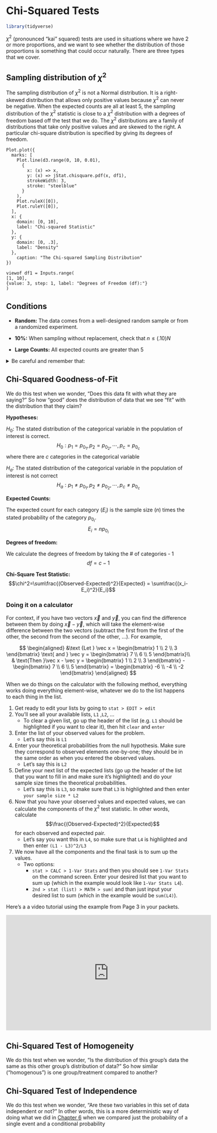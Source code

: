 # Chi-Squared Tests

```r
library(tidyverse)
```

$\chi^2$ (pronounced "kai" squared) tests are used in situations where we have 2 or more proportions, and we want to see whether the distribution of those proportions is something that could occur naturally. There are three types that we cover.

## Sampling distribution of $\chi^2$

The sampling distribution of $\chi^2$ is not a Normal distribution. It is a right-skewed distribution that allows only positive values because $\chi^2$ can never be negative.
When the expected counts are all at least 5, the sampling distribution of the $\chi^2$ statistic is close to a $\chi^2$ distribution with a degrees of freedom based off the test that we do.
The $\chi^2$ distributions are a family of distributions that take only positive values and are skewed to the right. A particular chi-square distribution is specified by giving its degrees of freedom.

```ojs
Plot.plot({
  marks: [
    Plot.line(d3.range(0, 10, 0.01),
      {
        x: (x) => x,
        y: (x) => jStat.chisquare.pdf(x, df1),
        strokeWidth: 3,
        stroke: "steelblue"
      }
    ),
    Plot.ruleX([0]),
    Plot.ruleY([0]),
  ],
  x: {
    domain: [0, 10],
    label: "Chi-squared Statistic"
  },
  y: { 
    domain: [0, .3], 
    label: "Density"
  },
    caption: "The Chi-squared Sampling Distribution"
})

viewof df1 = Inputs.range(
[1, 10],
{value: 3, step: 1, label: "Degrees of Freedom (df):"}
)
```

## Conditions {#ChiSqCond}

::: {.highlight}
- **Random:** The data comes from a well-designed random sample or from a randomized experiment.

- **10%:** When sampling without replacement, check that $n\leq(.10)N$

- **Large Counts:** All expected counts are greater than 5
:::

<details>
<summary> Be careful and remember that: </summary>

- The chi-square test statistic compares observed and expected counts. Don’t try to perform calculations with the observed and expected proportions in each category.

- When checking the Large Sample Size condition, be sure to examine the expected counts, not the observed counts.
</details>

## Chi-Squared Goodness-of-Fit {#ChiSqGOF}

::: {.highlight}
We do this test when we wonder, "Does this data fit with what they are saying?" So how "good" does the distribution of data that we see "fit" with the distribution that they claim?
:::

**Hypotheses:**

$H_0$: The stated distribution of the categorical variable in the population of interest is correct.
$$H_0:p_1=p_{0_1},p_2=p_{0_2}, \cdots ,p_c=p_{0_c} $$
where there are $c$ categories in the categorical variable

$H_a$: The stated distribution of the categorical variable in the population of interest is not correct
$$H_a:p_1 \not = p_{0_1},p_2 \not = p_{0_2}, \cdots ,p_c \not = p_{0_c}$$

**Expected Counts:**

The expected count for each category ($E_i$) is the sample size ($n$) times the stated probability of the category $p_{0_i}$.
$$E_i=np_{0_i}$$

**Degrees of freedom:**

We calculate the degrees of freedom by taking the # of categories - 1
$$df=c-1$$

**Chi-Square Test Statistic:**
$$\chi^2=\sum\frac{(Observed-Expected)^2}{Expected} = \sum\frac{(x_i-E_i)^2}{E_i}$$

### Doing it on a calculator {#GOF-calculator}

For context, if you have two vectors $\vec x$ and $\vec y$, you can find the difference between them by doing $\vec x - \vec y$, which will take the element-wise difference between the two vectors (subtract the first from the first of the other, the second from the second of the other, ...). For example,

$$
\begin{aligned} 
&\text {Let }
\vec x = \begin{bmatrix}
1 \\
2 \\
3 
\end{bmatrix} \text{ and }
\vec y = \begin{bmatrix}
7 \\
6 \\
5 
\end{bmatrix}\\
& \text{Then }\vec x - \vec y = \begin{bmatrix}
1 \\
2 \\
3 
\end{bmatrix} -
 \begin{bmatrix}
7 \\
6 \\
5 
\end{bmatrix} = \begin{bmatrix}
-6 \\
-4 \\
-2 
\end{bmatrix}
\end{aligned}
$$

When we do things on the calculator with the following method, everything works doing everything element-wise, whatever we do to the list happens to each thing in the list.

1. Get ready to edit your lists by going to `stat > EDIT > edit`
2. You'll see all your available lists, `L1` ,`L2`, ...
    - To clear a given list, go up the header of the list (e.g. `L1` should be highlighted if you want to clear it), then hit `clear` and `enter`
3. Enter the list of your observed values for the problem.
    - Let's say this is `L1`
4. Enter your theoretical probabilities from the null hypothesis. Make sure they correspond to observed elements one-by-one; they should be in the same order as when you entered the observed values.
    - Let's say this is `L2`
5. Define your next list of the expected lists (go up the header of the list that you want to fill in and make sure it's highlighted) and do your sample size times the theoretical probabilities.
    - Let's say this is `L3`, so make sure that `L3` is highlighted and then enter `your sample size * L2`
6. Now that you have your observed values and expected values, we can calculate the components of the $\chi^2$ test statistic. In other words, calculate $$\frac{(Observed-Expected)^2}{Expected}$$ for each observed and expected pair.
    - Let's say you want this in `L4`, so make sure that `L4` is highlighted and then enter `(L1 - L3)^2/L3`
7. We now have all the components and the final task is to sum up the values.
    - Two options:
        - `stat > CALC > 1-Var Stats` and then you should see `1-Var Stats` on the command screen. Enter your desired list that you want to sum up (which in the example would look like `1-Var Stats L4`).
        - `2nd > stat (list) > MATH > sum(` and than just input your desired list to sum (which in the example would be `sum(L4)`).

Here's a a video tutorial using the example from Page 3 in your packets.

<iframe width="560" height="315" src="https://www.youtube.com/embed/ZZtsomC2-Fg" title="YouTube video player" frameborder="0" allow="accelerometer; autoplay; clipboard-write; encrypted-media; gyroscope; picture-in-picture; web-share" allowfullscreen></iframe>

## Chi-Squared Test of Homogeneity {#ChiSqHomogen}

::: {.highlight}
We do this test when we wonder, "Is the distribution of this group's data the same as this other group's distribution of data?" So how similar ("homogenous") is one group/treatment compared to another?
:::

<!-- Hypotheses:  -->
<!-- $H_0$: The distribution of the variable is the same across all groups/treatments. -->

<!-- $H_a$: There is at least some difference between the distribution of the variable across the groups/treatments -->

<!-- Expected Counts: -->
<!-- The expected count for each category ($E_i$) is the sample size ($n$) times the stated probability of the category $p_{0i}$. -->
<!-- $$E_i=np_{0i}$$ -->

<!-- Degrees of freedom:  -->
<!-- We calculate the degrees of freedom by taking the # of categories - 1 -->
<!-- $$df=c-1$$ -->

<!-- Chi-Square Test Statistic:  -->
<!-- $$\chi^2=\sum\frac{(Observed-Expected)^2}{Expected} = \sum\frac{(x_i-E_i)^2}{E_i}$$ -->

## Chi-Squared Test of Independence {#ChiSqInd}

::: {.highlight}
We do this test when we wonder, "Are these two variables in this set of data independent or not?" In other words, this is a more deterministic way of doing what we did in [Chapter 6](#probability)
when we compared just the probability of a single event and a conditional probability
:::
